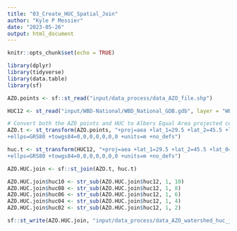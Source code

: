 ```yaml
---
title: "03_Create_HUC_Spatial_Join"
author: "Kyle P Messier"
date: "2023-05-26"
output: html_document
---
```


```r
knitr::opts_chunk$set(echo = TRUE)
```

```r
library(dplyr)
library(tidyverse)
library(data.table)
library(sf)

AZO.points <- sf::st_read("input/data_process/data_AZO_file.shp")

HUC12 <- st_read("input/WBD-National/WBD_National_GDB.gdb", layer = "WBDHU12")

# Convert both the AZO points and HUC to Albers Equal Area projected coordinate system
AZO.t <- st_transform(AZO.points, "+proj=aea +lat_1=29.5 +lat_2=45.5 +lat_0=23 +lon_0=-96 +x_0=0 +y_0=0
+ellps=GRS80 +towgs84=0,0,0,0,0,0,0 +units=m +no_defs")

huc.t <- st_transform(HUC12, "+proj=aea +lat_1=29.5 +lat_2=45.5 +lat_0=23 +lon_0=-96 +x_0=0 +y_0=0
+ellps=GRS80 +towgs84=0,0,0,0,0,0,0 +units=m +no_defs")

AZO.HUC.join <- sf::st_join(AZO.t, huc.t)

AZO.HUC.join$huc10 <- str_sub(AZO.HUC.join$huc12, 1, 10)
AZO.HUC.join$huc08 <- str_sub(AZO.HUC.join$huc12, 1, 8)
AZO.HUC.join$huc06 <- str_sub(AZO.HUC.join$huc12, 1, 6)
AZO.HUC.join$huc04 <- str_sub(AZO.HUC.join$huc12, 1, 4)
AZO.HUC.join$huc02 <- str_sub(AZO.HUC.join$huc12, 1, 2)

sf::st_write(AZO.HUC.join, "input/data_process/data_AZO_watershed_huc_join.shp")
```

